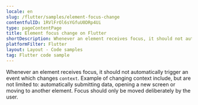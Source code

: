 ```yaml
---
locale: en
slug: /flutter/samples/element-focus-change
contentfulID: 1RVlFrOl6sYGfuU0DRp4Ui
type: pageContentPage
title: Element focus change on Flutter
shortDescription: Whenever an element receives focus, it should not automatically trigger an event which changes context.
platformFilter: Flutter
layout: Layout - Code samples
tag: Flutter code sample
---
```


Whenever an element receives focus, it should not automatically trigger an event which changes `context`. Example of changing context include, but are not limited to: automatically submitting data, opening a new screen or moving to another element. Focus should only be moved deliberately by the user.

<CodeSample id="element-focus" locale="en" platform="flutter"/>
